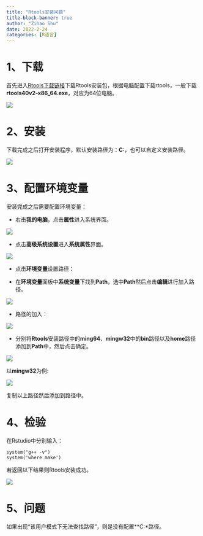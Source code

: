 ```yaml
---
title: "Rtools安装问题"
title-block-banner: true
author: "Zihao Shu"
date: 2022-2-24
categories: [R语言]
---
```

# 1、下载
<p align="left">首先进入[Rtools下载链接](https://cran.rstudio.com/bin/windows/Rtools/)下载Rtools安装包，根据电脑配置下载rtools，一般下载**rtools40v2-x86_64.exe**，对应为64位电脑。</p>

![](1.png)

# 2、安装

<p align="left">下载完成之后打开安装程序，默认安装路径为：**C:\rtools40**，也可以自定义安装路径。</p>

![](2.png)


# 3、配置环境变量

<p align="left">安装完成之后需要配置环境变量：</p>

   * <p align="left">右击**我的电脑**，点击**属性**进入系统界面。</p>

![](3.png)


   * <p align="left">点击**高级系统设置**进入**系统属性**界面。</p>

![](4.png)


   * <p align="left">点击**环境变量**设置路径：</p>
   * <p align="left">在**环境变量**面板中**系统变量**下找到**Path**，选中**Path**然后点击**编辑**进行加入路径。</p>

![](5.png)



   * <p align="left">路径的加入：</p>

![](6.png)


   * <p align="left">分别将**Rtools**安装路径中的**ming64**、**mingw32**中的**bin**路径以及**home**路径添加到**Path**中，然后点击确定。</p>


![](7.png)

<p align="left">以**mingw32**为例:</p>

![](8.png)

<p align="left">复制以上路径然后添加到路径中。</p>
# 4、检验

<p align="left">在Rstudio中分别输入：</p>

```
system("g++ -v")
system('where make')
```

<p align="left">若返回以下结果则Rtools安装成功。</p>

![](9.png)

# 5、问题

<p align="left">如果出现“该用户模式下无法查找路径”，则是没有配置**C:\rtools40\home**路径。</p>
